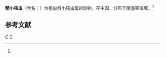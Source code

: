 {{Speciesbox
| taxon = Druppula aspera
| binomial_authority = (Tan, 1993)<ref name='id9074'>{{cite web| url =http://www.bioinfo.cn/db05/BjdwSpecies.php?action=view&id=9074| title =糙小核虫| work =《中国动物物种编目数据库》| publisher =中国科学院微生物研究所| author =中国科学院动物研究所| accessdate =2009-04-16| deadurl =yes| archiveurl =https://web.archive.org/web/20160305071240/http://www.bioinfo.cn/db05/BjdwSpecies.php?action=view&id=9074| archivedate =2016-03-05}}</ref>
}}

'''糙小核虫'''（[[学名|学名]]：{{lang|la|''Druppula aspera''}}）为[[核虫科|核虫科]][[小核虫属|小核虫属]]的动物。在中国，分布于[[南海|南海]]等海域。<ref name='id9074'/>

== 参考文献 ==
{{reflist}}

{{放射虫小作品}}

{{Taxonbar}}
[[Category:1993年描述的动物|C]]
[[Category:小核虫属|C]]